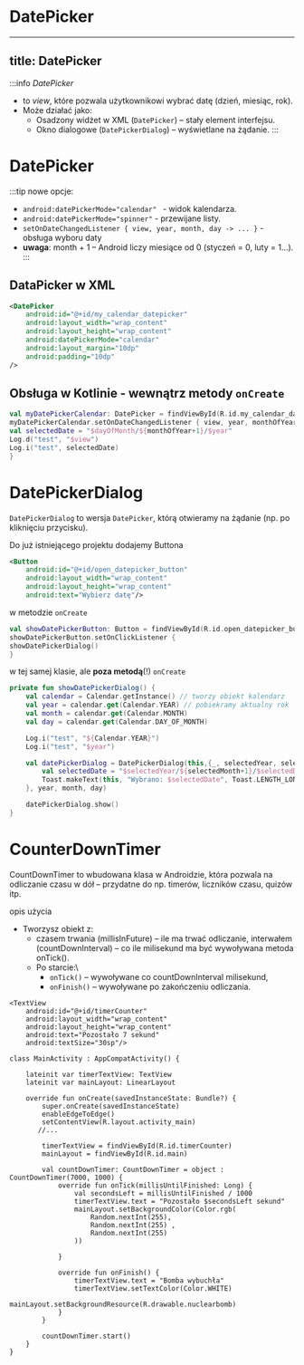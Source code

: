 # DatePicker
---
title: DatePicker
---


:::info *DatePicker*
- to *view*, które pozwala użytkownikowi wybrać datę (dzień, miesiąc, rok).
- Może działać jako:
    - Osadzony widżet w XML (`DatePicker`) – stały element interfejsu.
    - Okno dialogowe (`DatePickerDialog`) – wyświetlane na żądanie.
:::

# DatePicker

:::tip nowe opcje:
- `android:datePickerMode="calendar" ` - widok kalendarza.
- `android:datePickerMode="spinner"` - przewijane listy.
- `setOnDateChangedListener { view, year, month, day -> ... }` - obsługa wyboru daty
- **uwaga**: month + 1 – Android liczy miesiące od 0 (styczeń = 0, luty = 1…).
:::
## DataPicker w XML

```xml
<DatePicker
    android:id="@+id/my_calendar_datepicker"
    android:layout_width="wrap_content"
    android:layout_height="wrap_content"
    android:datePickerMode="calendar"
    android:layout_margin="10dp"
    android:padding="10dp"
/>
```

## Obsługa w Kotlinie - wewnątrz metody `onCreate`
```kotlin
val myDatePickerCalendar: DatePicker = findViewById(R.id.my_calendar_datepicker)
myDatePickerCalendar.setOnDateChangedListener { view, year, monthOfYear, dayOfMonth ->
val selectedDate = "$dayOfMonth/${monthOfYear+1}/$year"
Log.d("test", "$view")
Log.i("test", selectedDate)
}
```

# DatePickerDialog
`DatePickerDialog` to wersja `DatePicker`, którą otwieramy na żądanie (np. po kliknięciu przycisku).

Do już istniejącego projektu dodajemy Buttona
```xml
<Button
    android:id="@+id/open_datepicker_button"
    android:layout_width="wrap_content"
    android:layout_height="wrap_content"
    android:text="Wybierz datę"/>
```

w metodzie `onCreate`
```kotlin
val showDatePickerButton: Button = findViewById(R.id.open_datepicker_button)
showDatePickerButton.setOnClickListener {
showDatePickerDialog()
}
```

w tej samej klasie, ale **poza metodą**(!) `onCreate`
```kotlin
private fun showDatePickerDialog() {
    val calendar = Calendar.getInstance() // tworzy obiekt kalendarz
    val year = calendar.get(Calendar.YEAR) // pobiekramy aktualny rok
    val month = calendar.get(Calendar.MONTH)
    val day = calendar.get(Calendar.DAY_OF_MONTH)

    Log.i("test", "${Calendar.YEAR}")
    Log.i("test", "$year")

    val datePickerDialog = DatePickerDialog(this,{_, selectedYear, selectedMonth, selectedDay ->
        val selectedDate = "$selectedYear/${selectedMonth+1}/$selectedDay"
        Toast.makeText(this, "Wybrano: $selectedDate", Toast.LENGTH_LONG).show()
    }, year, month, day)

    datePickerDialog.show()
}
```



# CounterDownTimer

CountDownTimer to wbudowana klasa w Androidzie, która pozwala na odliczanie czasu w dół – przydatne do np. timerów, liczników czasu, quizów itp.

opis użycia
- Tworzysz obiekt z:
  - czasem trwania (millisInFuture) – ile ma trwać odliczanie,
          interwałem (countDownInterval) – co ile milisekund ma być wywoływana metoda onTick().
  - Po starcie:\
    - `onTick()` – wywoływane co countDownInterval milisekund,
    - `onFinish()` – wywoływane po zakończeniu odliczania.
```
<TextView
    android:id="@+id/timerCounter"
    android:layout_width="wrap_content"
    android:layout_height="wrap_content"
    android:text="Pozostało 7 sekund"
    android:textSize="30sp"/>
```

```
class MainActivity : AppCompatActivity() {

    lateinit var timerTextView: TextView
    lateinit var mainLayout: LinearLayout

    override fun onCreate(savedInstanceState: Bundle?) {
        super.onCreate(savedInstanceState)
        enableEdgeToEdge()
        setContentView(R.layout.activity_main)
       //...

        timerTextView = findViewById(R.id.timerCounter)
        mainLayout = findViewById(R.id.main)

        val countDownTimer: CountDownTimer = object : CountDownTimer(7000, 1000) {
            override fun onTick(millisUntilFinished: Long) {
                val secondsLeft = millisUntilFinished / 1000
                timerTextView.text = "Pozostało $secondsLeft sekund"
                mainLayout.setBackgroundColor(Color.rgb(
                    Random.nextInt(255),
                    Random.nextInt(255) ,
                    Random.nextInt(255)
                ))

            }

            override fun onFinish() {
                timerTextView.text = "Bomba wybuchła"
                timerTextView.setTextColor(Color.WHITE)
                mainLayout.setBackgroundResource(R.drawable.nuclearbomb)
            }
        }

        countDownTimer.start()
    }
}

```